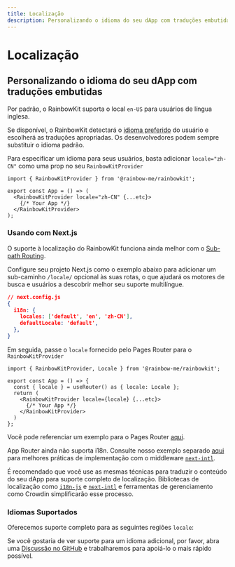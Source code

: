 ```yaml
---
title: Localização
description: Personalizando o idioma do seu dApp com traduções embutidas
---
```


# Localização

## Personalizando o idioma do seu dApp com traduções embutidas

Por padrão, o RainbowKit suporta o local `en-US` para usuários de língua inglesa.

Se disponível, o RainbowKit detectará o [idioma preferido](https://developer.mozilla.org/en-US/docs/Web/API/Navigator/language) do usuário e escolherá as traduções apropriadas. Os desenvolvedores podem sempre substituir o idioma padrão.

Para especificar um idioma para seus usuários, basta adicionar `locale="zh-CN"` como uma prop no seu `RainbowKitProvider`

```tsx
import { RainbowKitProvider } from '@rainbow-me/rainbowkit';

export const App = () => (
  <RainbowKitProvider locale="zh-CN" {...etc}>
    {/* Your App */}
  </RainbowKitProvider>
);
```

### Usando com Next.js

O suporte à localização do RainbowKit funciona ainda melhor com o [Sub-path Routing](https://nextjs.org/docs/pages/building-your-application/routing/internationalization#sub-path-routing).

Configure seu projeto Next.js como o exemplo abaixo para adicionar um sub-caminho `/locale/` opcional às suas rotas, o que ajudará os motores de busca e usuários a descobrir melhor seu suporte multilíngue.

```json
// next.config.js
{
  i18n: {
    locales: ['default', 'en', 'zh-CN'],
    defaultLocale: 'default',
  },
}
```

Em seguida, passe o `locale` fornecido pelo Pages Router para o `RainbowKitProvider`

```tsx
import { RainbowKitProvider, Locale } from '@rainbow-me/rainbowkit';

export const App = () => {
  const { locale } = useRouter() as { locale: Locale };
  return (
    <RainbowKitProvider locale={locale} {...etc}>
      {/* Your App */}
    </RainbowKitProvider>
  )
};
```

Você pode referenciar um exemplo para o Pages Router [aqui](https://github.com/rainbow-me/rainbowkit/tree/main/examples/with-next).

App Router ainda não suporta i18n. Consulte nosso exemplo separado [aqui](https://github.com/rainbow-me/rainbowkit/tree/main/examples/with-next-app-i18n) para melhores práticas de implementação com o middleware [`next-intl`](https://github.com/amannn/next-intl).

É recomendado que você use as mesmas técnicas para traduzir o conteúdo do seu dApp para suporte completo de localização. Bibliotecas de localização como [`i18n-js`](https://github.com/fnando/i18n) e [`next-intl`](https://github.com/amannn/next-intl) e ferramentas de gerenciamento como Crowdin simplificarão esse processo.

### Idiomas Suportados

Oferecemos suporte completo para as seguintes regiões `locale`:

<Table
  header={[
    'Idioma', 'Região', 'Localidade', 'Abreviação'
  ]}
  dataTypes={[
    'string', 'string', 'code', 'code'
  ]}
  data={[
    ['English', 'United States 🇺🇸', 'en-US', 'en'],
    ['中文', 'Mainland China 🇨🇳', 'zh-CN', 'zh-Hans', 'zh'],
    ['繁體中文', 'Hong Kong 🇭🇰', 'zh-HK'],
    ['繁體中文', 'Taiwan 🇹🇼', 'zh-TW', 'zh-Hant'],
    ['हिंदी', 'India 🇮🇳', 'hi-IN', 'hi'],
    ['Español', 'Latin America 🌎', 'es-419', 'es'],
    ['Français', 'France 🇫🇷', 'fr-FR', 'fr'],
    ['العربية', 'Middle East 🌍', 'ar-AR', 'ar'],
    ['Português', 'Brazil 🇧🇷', 'pt-BR', 'pt'],
    ['Русский', 'Russia 🇷🇺', 'ru-RU', 'ru'],
    ['Bahasa Indonesia', 'Indonesia 🇮🇩', 'id-ID', 'id'],
    ['日本語', 'Japan 🇯🇵', 'ja-JP', 'ja'],
    ['Türkçe', 'Turkey 🇹🇷', 'tr-TR', 'tr'],
    ['한국어', 'South Korea 🇰🇷', 'ko-KR', 'ko'],
    ['ภาษาไทย', 'Thailand 🇹🇭', 'th-TH', 'th'],
    ['українська', 'Ukraine 🇺🇦', 'uk-UA', 'ua'],
    ['Tiếng Việt', 'Vietnam 🇻🇳', 'vi-VN', 'vi'],
    ['Deutsch', 'Germany 🇩🇪', 'de-DE', 'de']
  ]}
/>

Se você gostaria de ver suporte para um idioma adicional, por favor, abra uma [Discussão no GitHub](https://github.com/rainbow-me/rainbowkit/discussions/new?category=ideas) e trabalharemos para apoiá-lo o mais rápido possível.
